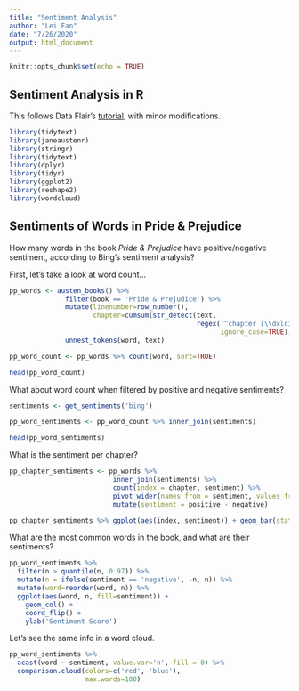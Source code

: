 ```yaml
---
title: "Sentiment Analysis"
author: "Lei Fan"
date: "7/26/2020"
output: html_document
---
```


```r
knitr::opts_chunk$set(echo = TRUE)
```

## Sentiment Analysis in R

This follows Data Flair's [tutorial](https://data-flair.training/blogs/data-science-r-sentiment-analysis-project/), with minor modifications.

```r
library(tidytext)
library(janeaustenr)
library(stringr)
library(tidytext)
library(dplyr)
library(tidyr)
library(ggplot2)
library(reshape2)
library(wordcloud)
```

## Sentiments of Words in Pride & Prejudice

How many words in the book *Pride & Prejudice* have positive/negative sentiment, according to Bing's sentiment analysis?

First, let's take a look at word count...

```r

pp_words <- austen_books() %>% 
              filter(book == 'Pride & Prejudice') %>% 
              mutate(linenumber=row_number(), 
                     chapter=cumsum(str_detect(text, 
                                               regex('^chapter [\\dxlciv]', 
                                                     ignore_case=TRUE)))) %>% 
              unnest_tokens(word, text)

pp_word_count <- pp_words %>% count(word, sort=TRUE)

head(pp_word_count)

```

What about word count when filtered by positive and negative sentiments?

```r

sentiments <- get_sentiments('bing')

pp_word_sentiments <- pp_word_count %>% inner_join(sentiments)

head(pp_word_sentiments)

```


What is the sentiment per chapter?

```r

pp_chapter_sentiments <- pp_words %>% 
                          inner_join(sentiments) %>% 
                          count(index = chapter, sentiment) %>% 
                          pivot_wider(names_from = sentiment, values_from = n, values_fill = 0) %>% 
                          mutate(sentiment = positive - negative)

pp_chapter_sentiments %>% ggplot(aes(index, sentiment)) + geom_bar(stat = 'identity', color = 'blue')

```

What are the most common words in the book, and what are their sentiments?

```r

pp_word_sentiments %>% 
  filter(n > quantile(n, 0.97)) %>% 
  mutate(n = ifelse(sentiment == 'negative', -n, n)) %>% 
  mutate(word=reorder(word, n)) %>% 
  ggplot(aes(word, n, fill=sentiment)) + 
    geom_col() + 
    coord_flip() + 
    ylab('Sentiment Score')

```

Let's see the same info in a word cloud.

```r

pp_word_sentiments %>% 
  acast(word ~ sentiment, value.var='n', fill = 0) %>% 
  comparison.cloud(colors=c('red', 'blue'), 
                   max.words=100)

```